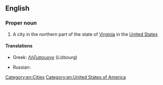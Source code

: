 ==English==

===Proper noun===
{{wikipedia|Leesburg, Virginia}}
{{en-proper noun}}

# A city in the northern part of the state of [[Virginia]] in the [[United States]]

====Translations====
{{trans-top|city}}
* Greek: [[Λήζμπουργκ]] (Lizbourg)
{{trans-mid}}
* Russian: {{t-|ru|Лисбург|m|tr=Lisbúrg}}
{{trans-bottom}}

[[Category:en:Cities]]
[[Category:en:United States of America]]